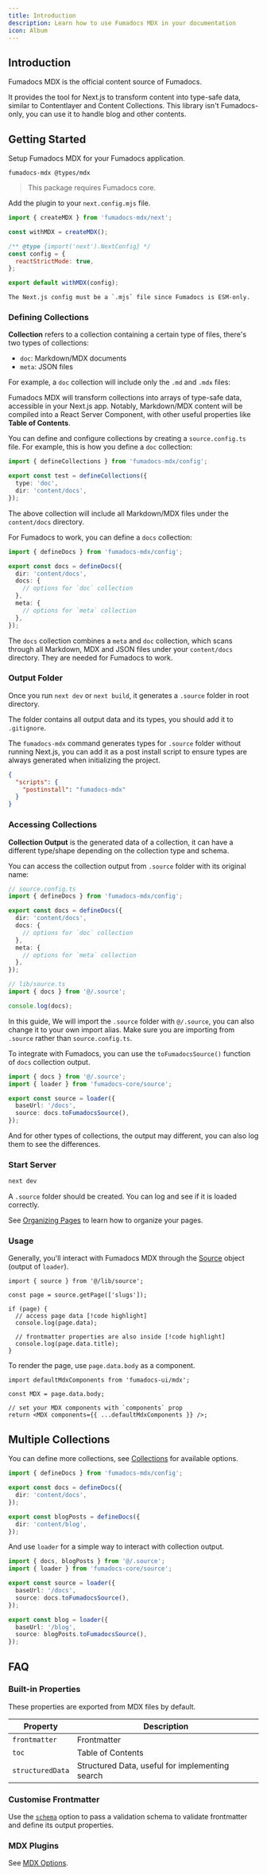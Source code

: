 ```yaml
---
title: Introduction
description: Learn how to use Fumadocs MDX in your documentation
icon: Album
---
```


## Introduction

Fumadocs MDX is the official content source of Fumadocs.

It provides the tool for Next.js to transform content into type-safe data, similar to Contentlayer and Content Collections.
This library isn't Fumadocs-only, you can use it to handle blog and other contents.

## Getting Started

Setup Fumadocs MDX for your Fumadocs application.

```package-install
fumadocs-mdx @types/mdx
```

> This package requires Fumadocs core.

Add the plugin to your `next.config.mjs` file.

```js
import { createMDX } from 'fumadocs-mdx/next';

const withMDX = createMDX();

/** @type {import('next').NextConfig} */
const config = {
  reactStrictMode: true,
};

export default withMDX(config);
```

<Callout title="ESM Only" type='warn' className="mt-4">

    The Next.js config must be a `.mjs` file since Fumadocs is ESM-only.

</Callout>

### Defining Collections

**Collection** refers to a collection containing a certain type of files, there's two types of collections:

- `doc`: Markdown/MDX documents
- `meta`: JSON files

For example, a `doc` collection will include only the `.md` and `.mdx` files:

<Files>
  <Folder name="folder" defaultOpen>
    <File name="ui.md" />
  </Folder>
  <File name="hello.md" />
  <File name="index.mdx" />
  <File
    name="meta.json"
    className="opacity-50 cursor-not-allowed"
    aria-disabled
  />
</Files>

Fumadocs MDX will transform collections into arrays of type-safe data, accessible in your Next.js app.
Notably, Markdown/MDX content will be compiled into a React Server Component, with other useful properties like **Table of Contents**.

You can define and configure collections by creating a `source.config.ts` file.
For example, this is how you define a `doc` collection:

```ts title="source.config.ts"
import { defineCollections } from 'fumadocs-mdx/config';

export const test = defineCollections({
  type: 'doc',
  dir: 'content/docs',
});
```

The above collection will include all Markdown/MDX files under the `content/docs` directory.

For Fumadocs to work, you can define a `docs` collection:

```ts title="source.config.ts"
import { defineDocs } from 'fumadocs-mdx/config';

export const docs = defineDocs({
  dir: 'content/docs',
  docs: {
    // options for `doc` collection
  },
  meta: {
    // options for `meta` collection
  },
});
```

The `docs` collection combines a `meta` and `doc` collection, which scans through all Markdown, MDX and JSON files under your `content/docs` directory.
They are needed for Fumadocs to work.

### Output Folder

Once you run `next dev` or `next build`, it generates a `.source` folder in root directory.

The folder contains all output data and its types, you should add it to `.gitignore`.

The `fumadocs-mdx` command generates types for `.source` folder without running Next.js, you can add it as a post install script to ensure types are always generated when initializing the project.

```json title="package.json"
{
  "scripts": {
    "postinstall": "fumadocs-mdx"
  }
}
```

### Accessing Collections

**Collection Output** is the generated data of a collection, it can have a different type/shape depending on the collection type and schema.

You can access the collection output from `.source` folder with its original name:

```ts
// source.config.ts
import { defineDocs } from 'fumadocs-mdx/config';

export const docs = defineDocs({
  dir: 'content/docs',
  docs: {
    // options for `doc` collection
  },
  meta: {
    // options for `meta` collection
  },
});

// lib/source.ts
import { docs } from '@/.source';

console.log(docs);
```

In this guide, We will import the `.source` folder with `@/.source`, you can also change it to your own import alias.
Make sure you are importing from `.source` rather than `source.config.ts`.

To integrate with Fumadocs, you can use the `toFumadocsSource()` function of `docs` collection output.

```ts title="lib/source.ts"
import { docs } from '@/.source';
import { loader } from 'fumadocs-core/source';

export const source = loader({
  baseUrl: '/docs',
  source: docs.toFumadocsSource(),
});
```

And for other types of collections, the output may different, you can also log them to see the differences.

### Start Server

```bash
next dev
```

A `.source` folder should be created. You can log and see if it is loaded correctly.

See [Organizing Pages](/docs/ui/page-conventions) to learn how to organize your pages.

### Usage

Generally, you'll interact with Fumadocs MDX through the [Source](/docs/headless/source-api#output) object (output of `loader`).

```tsx
import { source } from '@/lib/source';

const page = source.getPage(['slugs']);

if (page) {
  // access page data [!code highlight]
  console.log(page.data);

  // frontmatter properties are also inside [!code highlight]
  console.log(page.data.title);
}
```

To render the page, use `page.data.body` as a component.

```tsx
import defaultMdxComponents from 'fumadocs-ui/mdx';

const MDX = page.data.body;

// set your MDX components with `components` prop
return <MDX components={{ ...defaultMdxComponents }} />;
```

## Multiple Collections

You can define more collections, see [Collections](/docs/mdx/collections) for available options.

```ts title="source.config.ts"
import { defineDocs } from 'fumadocs-mdx/config';

export const docs = defineDocs({
  dir: 'content/docs',
});

export const blogPosts = defineDocs({
  dir: 'content/blog',
});
```

And use `loader` for a simple way to interact with collection output.

```ts title="lib/source.ts"
import { docs, blogPosts } from '@/.source';
import { loader } from 'fumadocs-core/source';

export const source = loader({
  baseUrl: '/docs',
  source: docs.toFumadocsSource(),
});

export const blog = loader({
  baseUrl: '/blog',
  source: blogPosts.toFumadocsSource(),
});
```

## FAQ

### Built-in Properties

These properties are exported from MDX files by default.

| Property         | Description                                     |
| ---------------- | ----------------------------------------------- |
| `frontmatter`    | Frontmatter                                     |
| `toc`            | Table of Contents                               |
| `structuredData` | Structured Data, useful for implementing search |

### Customise Frontmatter

Use the [`schema`](/docs/mdx/collections#schema-1) option to pass a validation schema to validate frontmatter and define its output properties.

### MDX Plugins

See [MDX Options](/docs/mdx/mdx).
